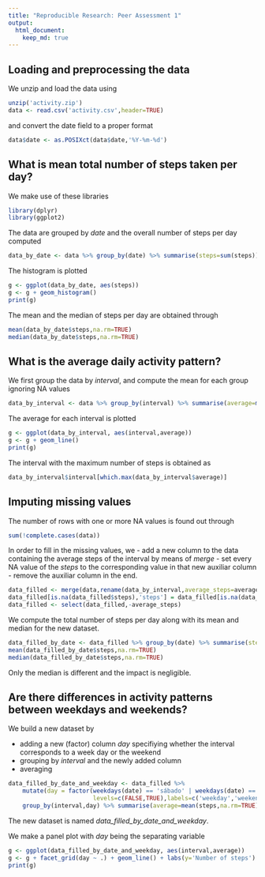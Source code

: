 ```yaml
---
title: "Reproducible Research: Peer Assessment 1"
output: 
  html_document:
    keep_md: true
---
```



## Loading and preprocessing the data

We unzip and load the data using
```r
unzip('activity.zip')
data <- read.csv('activity.csv',header=TRUE)
```
and convert the date field to a proper format
```r
data$date <- as.POSIXct(data$date,'%Y-%m-%d')
```

## What is mean total number of steps taken per day?

We make use of these libraries
```r
library(dplyr)
library(ggplot2)
```

The data are grouped by *date* and the overall number of steps per day computed
```r
data_by_date <- data %>% group_by(date) %>% summarise(steps=sum(steps))
```

The histogram is plotted
```r
g <- ggplot(data_by_date, aes(steps))
g <- g + geom_histogram()
print(g)
```

The mean and the median of steps per day are obtained through
```r
mean(data_by_date$steps,na.rm=TRUE)
median(data_by_date$steps,na.rm=TRUE)
```

## What is the average daily activity pattern?

We first group the data by *interval*, and compute the mean for each group ignoring NA values
```r
data_by_interval <- data %>% group_by(interval) %>% summarise(average=mean(steps,na.rm=TRUE))
```

The average for each interval is plotted
```r
g <- ggplot(data_by_interval, aes(interval,average))
g <- g + geom_line()
print(g)
```

The interval with the maximum number of steps is obtained as
```r
data_by_interval$interval[which.max(data_by_interval$average)]
```

## Imputing missing values

The number of rows with one or more NA values is found out through
```r
sum(!complete.cases(data))
```

In order to fill in the missing values, we 
- add a new column to the data containing the average steps of the interval by means of *merge*
- set every NA value of the *steps* to the corresponding value in that new auxiliar column 
- remove the auxiliar column in the end.
```r
data_filled <- merge(data,rename(data_by_interval,average_steps=average))
data_filled[is.na(data_filled$steps),'steps'] = data_filled[is.na(data_filled$steps),'average_steps']
data_filled <- select(data_filled,-average_steps)
```

We compute the total number of steps per day along with its mean and median for the new dataset.
```r
data_filled_by_date <- data_filled %>% group_by(date) %>% summarise(steps=sum(steps))
mean(data_filled_by_date$steps,na.rm=TRUE)
median(data_filled_by_date$steps,na.rm=TRUE)
```

Only the median is different and the impact is negligible.

## Are there differences in activity patterns between weekdays and weekends?

We build a new dataset by

- adding a new (factor) column *day* specifiying whether the interval corresponds to a week day or the weekend
- grouping by *interval* and the newly added column
- averaging

```r
data_filled_by_date_and_weekday <- data_filled %>% 
	mutate(day = factor(weekdays(date) == 'sábado' | weekdays(date) == 'domingo',
						levels=c(FALSE,TRUE),labels=c('weekday','weekend'))) %>%
	group_by(interval,day) %>% summarise(average=mean(steps,na.rm=TRUE))
```
The new dataset is named *data_filled_by_date_and_weekday*.

We make a panel plot with *day* being the separating variable
```r
g <- ggplot(data_filled_by_date_and_weekday, aes(interval,average))
g <- g + facet_grid(day ~ .) + geom_line() + labs(y='Number of steps')
print(g)
```
